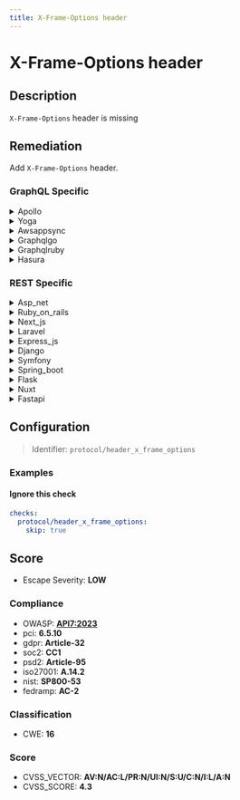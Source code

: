 ```yaml
---
title: X-Frame-Options header
---
```


# X-Frame-Options header

## Description

`X-Frame-Options` header is missing


## Remediation

Add `X-Frame-Options` header.



### GraphQL Specific

<details>
    <summary>Apollo</summary>

To mitigate the risk of clickjacking attacks in the Apollo framework engine, ensure that the server sends the 'X-Frame-Options' HTTP header with a value of 'DENY' or 'SAMEORIGIN'. This header prevents the application's content from being embedded into other sites. Configure your web server or application to include this header in all responses with HTML content.

</details>

<details>
    <summary>Yoga</summary>

To mitigate the risk of clickjacking attacks in the Yoga framework engine, set the 'X-Frame-Options' HTTP response header to 'DENY' or 'SAMEORIGIN'. This header prevents your webpages from being framed by other sites. Configure your server to include this header in all responses containing HTML content.

</details>

<details>
    <summary>Awsappsync</summary>

To mitigate the risk of clickjacking attacks in the AWS AppSync framework, set the 'X-Frame-Options' header to 'DENY' or 'SAMEORIGIN' for all responses served by your AppSync API. This can be achieved by configuring a response mapping template to include the header, or by using a Lambda function or a proxy server that sets the header before forwarding the response to the client.

</details>

<details>
    <summary>Graphqlgo</summary>

Implement the X-Frame-Options HTTP header in the GraphQL Go framework engine to control whether your application can be embedded into other websites. Set the header to 'DENY' to prevent any domain from framing your content, or to 'SAMEORIGIN' to allow framing only by pages on the same origin as the content itself. This can help mitigate clickjacking attacks.

</details>

<details>
    <summary>Graphqlruby</summary>

To mitigate the risk of clickjacking attacks in a GraphQL Ruby framework engine, set the 'X-Frame-Options' header to 'DENY' or 'SAMEORIGIN'. This can be done by configuring your Ruby on Rails application to include the header in the response. For example, in your application controller, you can add a before_action hook that sets the header: `response.headers['X-Frame-Options'] = 'SAMEORIGIN'`. This ensures that your application's content cannot be embedded into iframes on external sites when set to 'SAMEORIGIN', or at all when set to 'DENY'.

</details>

<details>
    <summary>Hasura</summary>

Configure the Hasura engine to include the 'X-Frame-Options' HTTP header with the value 'DENY' or 'SAMEORIGIN' in its responses to prevent clickjacking attacks. This can be achieved by setting up a reverse proxy such as Nginx or Apache in front of Hasura and configuring the proxy to add the header, or by using a middleware in the Hasura web server if supported.

</details>


### REST Specific

<details>
    <summary>Asp_net</summary>

Implement the X-Frame-Options HTTP response header in your ASP.NET application to prevent clickjacking attacks. This can be done by adding the header in the web.config file or directly in your code.

</details>

<details>
    <summary>Ruby_on_rails</summary>

In Ruby on Rails, set the 'X-Frame-Options' header to 'DENY' or 'SAMEORIGIN' by adding 'config.action_dispatch.default_headers = { 'X-Frame-Options' => 'SAMEORIGIN' }' to the 'config/application.rb' file. This will prevent the app's content from being framed and protect against clickjacking attacks.

</details>

<details>
    <summary>Next_js</summary>

In your Next.js application, set the `X-Frame-Options` HTTP header to `DENY` or `SAMEORIGIN` to prevent clickjacking attacks. You can do this by customizing the server configuration or by using Next.js middleware to add the header to all server responses.

</details>

<details>
    <summary>Laravel</summary>

In Laravel, you can add the 'X-Frame-Options' header globally by using middleware. Create a new middleware with the command 'php artisan make:middleware AddXFrameOptionsHeader', then in the handle method of the generated class, add the header to the response using '	extbackslash{}Illuminate	extbackslash{}Http	extbackslash{}Response'. Finally, register the middleware in the 'app/Http/Kernel.php' file.

</details>

<details>
    <summary>Express_js</summary>

In your Express.js application, set the 'X-Frame-Options' header to 'DENY' or 'SAMEORIGIN' to prevent clickjacking attacks. You can do this by using the 'helmet' middleware, which includes a module for setting this header. Install helmet with 'npm install helmet' and include it in your app with 'app.use(helmet.frameguard({ action: 'deny' }))' for denying all framing or 'app.use(helmet.frameguard({ action: 'sameorigin' }))' to allow framing by the same origin only.

</details>

<details>
    <summary>Django</summary>

In your Django application, ensure that the 'X-Frame-Options' header is set by using the 'XFrameOptionsMiddleware'. Add 'django.middleware.clickjacking.XFrameOptionsMiddleware' to the 'MIDDLEWARE' setting in your settings.py file to enable it. This middleware will set the 'X-Frame-Options' header to 'DENY' by default, which prevents your website from being framed by any other site. If you need to allow framing by certain trusted origins, you can use the 'SAMEORIGIN' value or customize the behavior using the 'X_FRAME_OPTIONS' setting.

</details>

<details>
    <summary>Symfony</summary>

In Symfony, enable the `X-Frame-Options` header by configuring it in your `security.yaml` or by setting the header directly in your response objects. For example, you can add `frame-options: DENY` or `frame-options: SAMEORIGIN` under the `headers` section in `security.yaml` to apply it globally, or use `$response->headers->set('X-Frame-Options', 'DENY');` for an individual response.

</details>

<details>
    <summary>Spring_boot</summary>

In a Spring Boot application, add the `X-Frame-Options` header to HTTP responses to prevent clickjacking attacks. Configure the `HttpSecurity` in your security configuration class by using the `headers()` method chain to include `frameOptions().deny()` or `frameOptions().sameOrigin()` based on your requirements.

</details>

<details>
    <summary>Flask</summary>

In Flask, set the 'X-Frame-Options' header to 'DENY' or 'SAMEORIGIN' by adding it to the response headers. This can be done using the 'after_request' decorator to ensure all responses include the header. For example, use '@app.after_request def apply_xframe_options(response): response.headers['X-Frame-Options'] = 'SAMEORIGIN' return response' to apply it to all responses.

</details>

<details>
    <summary>Nuxt</summary>

In your Nuxt.js application, ensure that the `X-Frame-Options` header is set to either `DENY` or `SAMEORIGIN` to prevent clickjacking attacks. You can achieve this by configuring your server settings or by using middleware to set the header for all responses.

</details>

<details>
    <summary>Fastapi</summary>

In FastAPI, to mitigate clickjacking attacks by preventing your application from being embedded in an iframe, set the 'X-Frame-Options' header to 'DENY' or 'SAMEORIGIN'. You can do this by using FastAPI's middleware functionality. For example, you can add a middleware that sets the 'X-Frame-Options' header for every response like this: `app.add_middleware(Middleware, headers={'X-Frame-Options': 'SAMEORIGIN'})`. Replace 'SAMEORIGIN' with 'DENY' if you want to block all framing attempts.

</details>

## Configuration

> Identifier: `protocol/header_x_frame_options`



### Examples



#### Ignore this check

```yaml
checks:
  protocol/header_x_frame_options:
    skip: true
```




## Score

- Escape Severity: **<span className="low-severity">LOW</span>**

### Compliance

- OWASP: **[API7:2023](https://github.com/OWASP/API-Security/blob/master/editions/2023/en/0xa7-server-side-request-forgery.md)**
- pci: **6.5.10**
- gdpr: **Article-32**
- soc2: **CC1**
- psd2: **Article-95**
- iso27001: **A.14.2**
- nist: **SP800-53**
- fedramp: **AC-2**

### Classification

- CWE: **16**




### Score

- CVSS_VECTOR: **AV:N/AC:L/PR:N/UI:N/S:U/C:N/I:L/A:N**
- CVSS_SCORE: **4.3**


